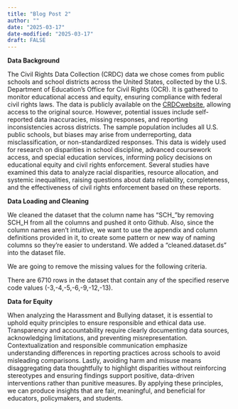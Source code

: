 ```yaml
---
title: "Blog Post 2"
author: ""
date: "2025-03-17"
date-modified: "2025-03-17"
draft: FALSE
---
```


**Data Background**

The Civil Rights Data Collection (CRDC) data we chose comes from public
schools and school districts across the United States, collected by the
U.S. Department of Education’s Office for Civil Rights (OCR). It is
gathered to monitor educational access and equity, ensuring compliance
with federal civil rights laws. The data is publicly available on the
[CRDCwebsite](https://ocrdata.ed.gov/), allowing access to the original
source. However, potential issues include self-reported data
inaccuracies, missing responses, and reporting inconsistencies across
districts. The sample population includes all U.S. public schools, but
biases may arise from underreporting, data misclassification, or
non-standardized responses. This data is widely used for research on
disparities in school discipline, advanced coursework access, and
special education services, informing policy decisions on educational
equity and civil rights enforcement. Several studies have examined this
data to analyze racial disparities, resource allocation, and systemic
inequalities, raising questions about data reliability, completeness,
and the effectiveness of civil rights enforcement based on these
reports.

**Data Loading and Cleaning**

We cleaned the dataset that the column name has “SCH\_”by removing SCH_H
from all the columns and pushed it onto Github. Also, since the column
names aren’t intuitive, we want to use the appendix and column
definitions provided in it, to create some pattern or new way of naming
columns so they’re easier to understand. We added a “cleaned.dataset.ds”
into the dataset file.

We are going to remove the missing values for the following criteria. 

There are 6710 rows in the dataset that contain any of the specified
reserve code values (-3,-4,-5,-6,-9,-12,-13).

**Data for Equity**

When analyzing the Harassment and Bullying dataset, it is essential to
uphold equity principles to ensure responsible and ethical data use.
Transparency and accountability require clearly documenting data
sources, acknowledging limitations, and preventing misrepresentation.
Contextualization and responsible communication emphasize understanding
differences in reporting practices across schools to avoid misleading
comparisons. Lastly, avoiding harm and misuse means disaggregating data
thoughtfully to highlight disparities without reinforcing stereotypes
and ensuring findings support positive, data-driven interventions rather
than punitive measures. By applying these principles, we can produce
insights that are fair, meaningful, and beneficial for educators,
policymakers, and students.